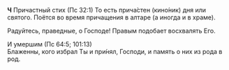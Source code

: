 
**Ч** Причастный стих (Пс 32:1) <Tooltip>То есть прича́стен (кино́ник) дня или святого. Поётся во время прича­ще­ния в алтаре (а иногда и в храме).</Tooltip>

Радуйтесь, праведные, о Господе! Правым подобает восхвалять Его.

И умершим (Пс 64:5; 101:13)  
Блаженны, кого избрал Ты и при́нял, Господи, и память о них из рода в род.
